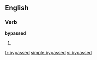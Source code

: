 ==English==

===Verb===
'''bypassed'''

# {{past of|[[bypass]]}}

[[fr:bypassed]]
[[simple:bypassed]]
[[vi:bypassed]]